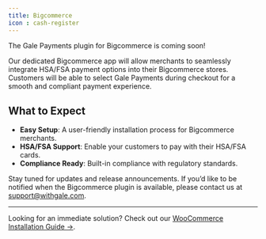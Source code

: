 ```yaml
---
title: Bigcommerce 
icon : cash-register
---
```


The Gale Payments plugin for Bigcommerce is coming soon! 

Our dedicated Bigcommerce app will allow merchants to seamlessly integrate HSA/FSA payment options into their Bigcommerce stores. Customers will be able to select Gale Payments during checkout for a smooth and compliant payment experience.

## What to Expect

- **Easy Setup**: A user-friendly installation process for Bigcommerce merchants.
- **HSA/FSA Support**: Enable your customers to pay with their HSA/FSA cards.
- **Compliance Ready**: Built-in compliance with regulatory standards.

Stay tuned for updates and release announcements. If you’d like to be notified when the Bigcommerce plugin is available, please contact us at [support@withgale.com](mailto:support@withgale.com).

---
Looking for an immediate solution? Check out our [WooCommerce Installation Guide →](onboarding/woocommerce/installation).
